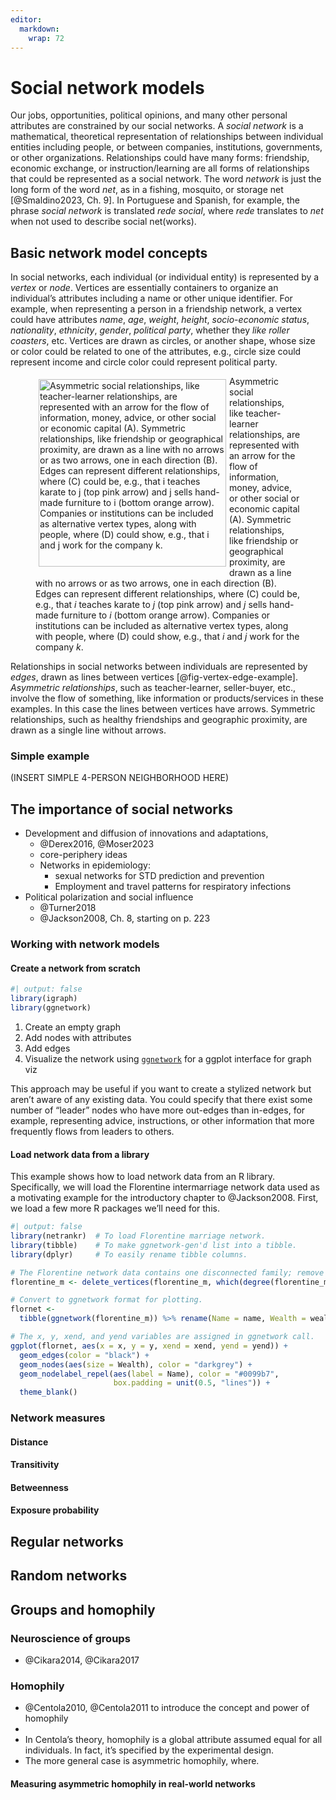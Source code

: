 ```yaml
---
editor: 
  markdown: 
    wrap: 72
---
```


# Social network models

Our jobs, opportunities, political opinions, and many other personal
attributes are constrained by our social networks. A *social network* is
a mathematical, theoretical representation of relationships between
individual entities including people, or between companies,
institutions, governments, or other organizations. Relationships could
have many forms: friendship, economic exchange, or instruction/learning
are all forms of relationships that could be represented as a social
network. The word *network* is just the long form of the word *net*, as
in a fishing, mosquito, or storage net [@Smaldino2023, Ch. 9]. In
Portuguese and Spanish, for example, the phrase *social network* is
translated *rede social*, where *rede* translates to *net* when not used
to describe social net(works).

## Basic network model concepts

In social networks, each individual (or individual entity) is
represented by a *vertex* or *node*. Vertices are essentially containers
to organize an individual's attributes including a name or other unique
identifier. For example, when representing a person in a friendship
network, a vertex could have attributes *name*, *age*, *weight*,
*height*, *socio-economic status*, *nationality*, *ethnicity*, *gender*,
*political party*, whether they *like roller coasters*, etc. Vertices
are drawn as circles, or another shape, whose size or color could be
related to one of the attributes, e.g., circle size could represent
income and circle color could represent political party.

![Asymmetric social relationships,
like teacher-learner relationships, are represented with an arrow for the flow of
information, money, advice, or other social or economic capital (A). 
Symmetric relationships, like friendship or
geographical proximity, are drawn as a line with no arrows
or as two arrows, one in each direction
(B). Edges can represent different relationships, where (C) could be, e.g., that $i$ teaches karate to $j$ (top pink arrow) and $j$ sells hand-made furniture to $i$ (bottom orange arrow). Companies or institutions can be included as alternative vertex types, along with people, where (D) could show, e.g., that $i$ and $j$ work for the company $k$.](images/clipboard-3994932320.png){style="float: left; margin: 5px;" width="300" #fig-vertex-edge-example}

Relationships in social networks between individuals are represented by
*edges*, drawn as lines between vertices [@fig-vertex-edge-example]. *Asymmetric relationships*, such as teacher-learner, seller-buyer, etc., involve the flow of something, like information or products/services in these examples. In this case the lines between vertices have arrows. Symmetric relationships, such as healthy friendships and geographic proximity, are drawn as a single line without arrows.



### Simple example

(INSERT SIMPLE 4-PERSON NEIGHBORHOOD HERE)

## The importance of social networks

- Development and diffusion of innovations and adaptations, 
    - @Derex2016, @Moser2023
    - core-periphery ideas 
    - Networks in epidemiology: 
        - sexual networks for STD prediction and prevention  
        - Employment and travel patterns for respiratory infections
- Political polarization and social influence
    - @Turner2018
    - @Jackson2008, Ch. 8, starting on p. 223


### Working with network models



#### Create a network from scratch


```r
#| output: false
library(igraph)
library(ggnetwork) 
```
1. Create an empty graph
1. Add nodes with attributes 
1. Add edges
1. Visualize the network using [`ggnetwork`](https://briatte.github.io/ggnetwork/index.html) for a ggplot interface for graph viz

This approach may be useful if you want to create a stylized network but aren't
aware of any existing data.
You could specify that there exist some number of "leader" nodes who have more out-edges than in-edges, for example, representing advice, instructions, or other information that more frequently flows from leaders to others. 




#### Load network data from a library

This example shows how to load network data from an R library. Specifically,
we will load the Florentine intermarriage network data used as a motivating
example for the introductory chapter to @Jackson2008. First, we load a
few more R packages we'll need for this.


```r
#| output: false
library(netrankr)  # To load Florentine marriage network.
library(tibble)    # To make ggnetwork-gen'd list into a tibble.
library(dplyr)     # To easily rename tibble columns.
```


```r
# The Florentine network data contains one disconnected family; remove it here.
florentine_m <- delete_vertices(florentine_m, which(degree(florentine_m) == 0))

# Convert to ggnetwork format for plotting.
flornet <- 
  tibble(ggnetwork(florentine_m)) %>% rename(Name = name, Wealth = wealth)

# The x, y, xend, and yend variables are assigned in ggnetwork call.
ggplot(flornet, aes(x = x, y = y, xend = xend, yend = yend)) +
  geom_edges(color = "black") +
  geom_nodes(aes(size = Wealth), color = "darkgrey") + 
  geom_nodelabel_repel(aes(label = Name), color = "#0099b7", 
                       box.padding = unit(0.5, "lines")) +
  theme_blank()
```

### Network measures

#### Distance

#### Transitivity

#### Betweenness 

#### Exposure probability


## Regular networks


## Random networks 


## Groups and homophily


### Neuroscience of groups

- @Cikara2014, @Cikara2017

### Homophily 

- @Centola2010, @Centola2011 to introduce the concept and power of homophily
- 
- In Centola's theory, homophily is a global attribute assumed equal for all individuals. In fact, it's specified by the experimental design.
- The more general case is asymmetric homophily, where.

#### Measuring asymmetric homophily in real-world networks


